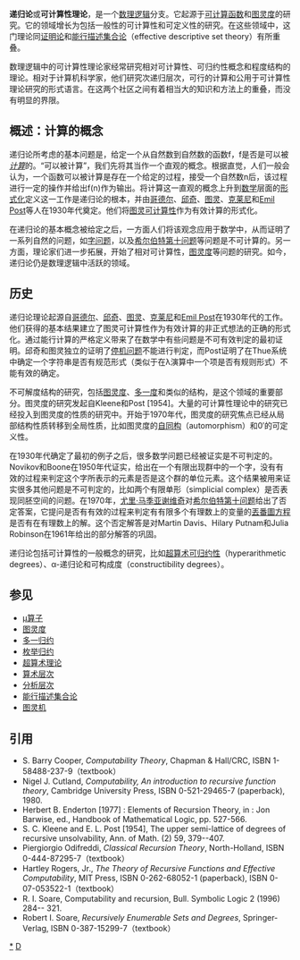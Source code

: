 '''递归论'''或'''可计算性理论'''，是一个[[数理逻辑|数理逻辑]]分支。它起源于[[可计算函数|可计算函数]]和[[图灵度|图灵度]]的研究。它的领域增长为包括一般性的可计算性和可定义性的研究。在这些领域中，这门理论同[[证明论|证明论]]和[[能行描述集合论|能行描述集合论]]（effective descriptive set theory）有所重叠。

数理逻辑中的可计算性理论家经常研究相对可计算性、可归约性概念和程度结构的理论。相对于计算机科学家，他们研究次递归层次，可行的计算和公用于可计算性理论研究的形式语言。在这两个社区之间有着相当大的知识和方法上的重叠，而没有明显的界限。

== 概述：计算的概念 ==

递归论所考虑的基本问题是，给定一个从自然数到自然数的函数f，f是否是可以被''[[计算|计算]]''的。“可以被计算”，我们先将其当作一个直观的概念。根据直觉，人们一般会认为，一个函数可以被计算是存在一个给定的过程，接受一个自然数n后，该过程进行一定的操作并给出f(n)作为输出。将计算这一直观的概念上升到[[数学|数学]]层面的[[形式化|形式化]]定义这一工作是递归论的根本，并由[[哥德尔|哥德尔]]、[[邱奇|邱奇]]、[[图灵|图灵]]、[[克莱尼|克莱尼]]和[[Emil_Post|Emil Post]]等人在1930年代奠定。他们将[[图灵可计算性|图灵可计算性]]作为有效计算的形式化。

在递归论的基本概念被给定之后，一方面人们将该观念应用于数学中，从而证明了一系列自然的问题，如[[字问题|字问题]]，以及[[希尔伯特第十问题|希尔伯特第十问题]]等问题是不可计算的。另一方面，理论家们进一步拓展，开始了相对可计算性，[[图灵度|图灵度]]等问题的研究。如今，递归论仍是数理逻辑中活跃的领域。

== 历史 ==

递归论理论起源自[[哥德尔|哥德尔]]、[[邱奇|邱奇]]、[[图灵|图灵]]、[[克莱尼|克莱尼]]和[[Emil_Post|Emil Post]]在1930年代的工作。他们获得的基本结果建立了图灵可计算性作为有效计算的非正式想法的正确的形式化。通过能行计算的严格定义带来了在数学中有些问题是不可有效判定的最初证明。邱奇和图灵独立的证明了[[停机问题|停机问题]]不能进行判定，而Post证明了在Thue系统中确定一个字符串是否有规范形式（类似于在λ演算中一个项是否有规则形式）不能有效的确定。

不可解度结构的研究，包括[[图灵度|图灵度]]、[[多一归约|多一度]]和类似的结构，是这个领域的重要部分。图灵度的研究发起自Kleene和Post [1954]。大量的可计算性理论中的研究已经投入到图灵度的性质的研究中。开始于1970年代，图灵度的研究焦点已经从局部结构性质转移到全局性质，比如图灵度的[[自同构|自同构]]（automorphism）和<math>0'</math>的可定义性。

在1930年代确定了最初的例子之后，很多数学问题已经被证实是不可判定的。Novikov和Boone在1950年代证实，给出在一个有限出现群中的一个字，没有有效的过程来判定这个字所表示的元素是否是这个群的单位元素。这个结果被用来证实很多其他问题是不可判定的，比如两个有限单形（simplicial complex）是否表现同胚空间的问题。在1970年，[[尤里·马季亚谢维奇|尤里·马季亚谢维奇]]对[[希尔伯特第十问题|希尔伯特第十问题]]给出了否定答案，它提问是否有有效的过程来判定有有限多个有理数上的变量的[[丟番圖方程|丟番圖方程]]是否有在有理数上的解。这个否定解答是对Martin Davis、Hilary Putnam和Julia Robinson在1961年给出的部分解答的巩固。

递归论包括可计算性的一般概念的研究，比如[[超算术可归约性|超算术可归约性]]（hyperarithmetic degrees）、α-递归论和可构成度（constructibility degrees）。

== 参见 ==

{{mathportal}}
*[[μ算子|μ算子]]
* [[图灵度|图灵度]]
* [[多一归约|多一归约]]
* [[枚举归约|枚举归约]]
* [[超算术理论|超算术理论]]
* [[算数阶层|算术层次]]
* [[分析层次|分析层次]]
* [[能行描述集合论|能行描述集合论]]
* [[图灵机|图灵机]]

== 引用 ==
* S. Barry Cooper, ''Computability Theory'', Chapman & Hall/CRC, ISBN 1-58488-237-9（textbook）
* Nigel J. Cutland, ''Computability, An introduction to recursive function theory'', Cambridge University Press, ISBN 0-521-29465-7 (paperback), 1980.
* Herbert B. Enderton [1977] : Elements of Recursion Theory, in : Jon Barwise, ed., Handbook of Mathematical Logic, pp. 527-566.
* S. C. Kleene and E. L. Post [1954], The upper semi-lattice of degrees of recursive unsolvability, Ann. of Math. (2) 59, 379--407.
* Piergiorgio Odifreddi, ''Classical Recursion Theory'', North-Holland, ISBN 0-444-87295-7（textbook）
* Hartley Rogers, Jr., ''The Theory of Recursive Functions and Effective Computability'', MIT Press, ISBN 0-262-68052-1 (paperback), ISBN 0-07-053522-1（textbook）
* R. I. Soare, Computability and recursion, Bull. Symbolic Logic 2 (1996) 284-- 321.
* Robert I. Soare, ''Recursively Enumerable Sets and Degrees'', Springer-Verlag, ISBN 0-387-15299-7（textbook）

[[Category:递归论|*]]
[[Category:數理邏輯|D]]